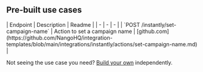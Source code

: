 
## Pre-built use cases

<AccordionGroup>


<Accordion title="Others">
| Endpoint | Description | Readme |
| - | - | - |
| `POST /instantly/set-campaign-name` | Action to set a campaign name | [github.com](https://github.com/NangoHQ/integration-templates/blob/main/integrations/instantly/actions/set-campaign-name.md) |
</Accordion>

</AccordionGroup>

<Tip>Not seeing the use case you need? [Build your own](https://nango.dev/slack) independently.</Tip>
